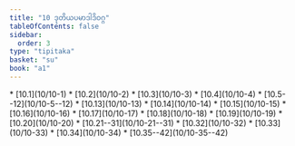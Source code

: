```yaml
---
title: "10 ဒုတိယပမာဒါဒိဝဂ္ဂ"
tableOfContents: false
sidebar:
  order: 3
type: "tipitaka"
basket: "su"
book: "a1"
---
```



<DynamicBreadcrumb />



<TableOfContents book="a1" section="10">
* [10.1](10/10-1)
* [10.2](10/10-2)
* [10.3](10/10-3)
* [10.4](10/10-4)
* [10.5--12](10/10-5--12)
* [10.13](10/10-13)
* [10.14](10/10-14)
* [10.15](10/10-15)
* [10.16](10/10-16)
* [10.17](10/10-17)
* [10.18](10/10-18)
* [10.19](10/10-19)
* [10.20](10/10-20)
* [10.21--31](10/10-21--31)
* [10.32](10/10-32)
* [10.33](10/10-33)
* [10.34](10/10-34)
* [10.35--42](10/10-35--42)
</TableOfContents>